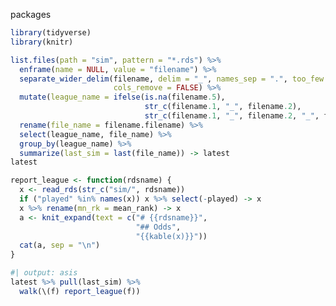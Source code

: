 
packages

```r
library(tidyverse)
library(knitr)
```

```r
list.files(path = "sim", pattern = "*.rds") %>% 
  enframe(name = NULL, value = "filename") %>% 
  separate_wider_delim(filename, delim = "_", names_sep = ".", too_few = "align_start",
                       cols_remove = FALSE) %>% 
  mutate(league_name = ifelse(is.na(filename.5), 
                              str_c(filename.1, "_", filename.2),
                              str_c(filename.1, "_", filename.2, "_", filename.4))) %>% 
  rename(file_name = filename.filename) %>% 
  select(league_name, file_name) %>% 
  group_by(league_name) %>% 
  summarize(last_sim = last(file_name)) -> latest
latest
```


```r
report_league <- function(rdsname) {
  x <- read_rds(str_c("sim/", rdsname))
  if ("played" %in% names(x)) x %>% select(-played) -> x
  x %>% rename(mn_rk = mean_rank) -> x
  a <- knit_expand(text = c("# {{rdsname}}",
                            "## Odds",
                            "{{kable(x)}}"))
  cat(a, sep = "\n")
}
```


```r
#| output: asis
latest %>% pull(last_sim) %>% 
  walk(\(f) report_league(f))
```

